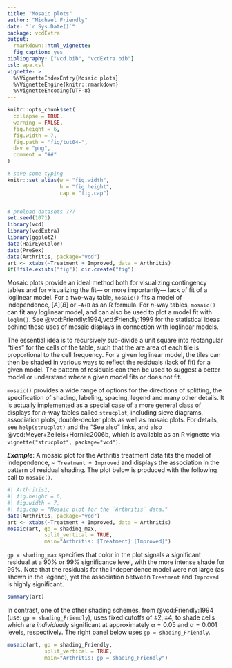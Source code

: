 ```yaml
---
title: "Mosaic plots"
author: "Michael Friendly"
date: "`r Sys.Date()`"
package: vcdExtra
output: 
  rmarkdown::html_vignette:
  fig_caption: yes
bibliography: ["vcd.bib", "vcdExtra.bib"]
csl: apa.csl
vignette: >
  %\VignetteIndexEntry{Mosaic plots}
  %\VignetteEngine{knitr::rmarkdown}
  %\VignetteEncoding{UTF-8}
---
```


```r
knitr::opts_chunk$set(
  collapse = TRUE,
  warning = FALSE,
  fig.height = 6,
  fig.width = 7,
  fig.path = "fig/tut04-",
  dev = "png",
  comment = "##"
)

# save some typing
knitr::set_alias(w = "fig.width",
                 h = "fig.height",
                 cap = "fig.cap")


# preload datasets ???
set.seed(1071)
library(vcd)
library(vcdExtra)
library(ggplot2)
data(HairEyeColor)
data(PreSex)
data(Arthritis, package="vcd")
art <- xtabs(~Treatment + Improved, data = Arthritis)
if(!file.exists("fig")) dir.create("fig")

```

Mosaic plots provide an ideal method both for visualizing contingency tables and for 
visualizing the fit--- or more importantly--- lack of fit of a loglinear model.
For a two-way table, `mosaic()` fits a model of independence, $[A][B]$
or `~A+B` as an R formula.
For $n$-way tables, `mosaic()` can fit any loglinear model, and can also be
used to plot a model fit with `loglm()`.
See @vcd:Friendly:1994,vcd:Friendly:1999 for the statistical ideas behind these
uses of mosaic displays in connection with loglinear models.

The essential idea is to recursively sub-divide a unit square into rectangular "tiles" for the
cells of the table, such
that the are area of each tile is proportional to the cell frequency.
For a given loglinear model, the tiles can then be shaded in various ways to reflect
the residuals (lack of fit) for a given model.  The pattern of residuals can then
be used to suggest a better model or understand *where* a given model fits or
does not fit.

`mosaic()` provides a wide range of options for the directions of splitting,
the specification of shading, labeling, spacing, legend and many other details.
It is actually implemented as a special case of a more general
class of displays for $n$-way tables called `strucplot`, including
sieve diagrams, association plots, double-decker plots as well as mosaic
plots.  For details, see `help(strucplot)` and the "See also" links,
and also @vcd:Meyer+Zeileis+Hornik:2006b, which is available as
an R vignette via `vignette("strucplot", package="vcd")`.

***Example***:
A mosaic plot for the Arthritis treatment data fits the model of independence,
`~ Treatment + Improved` and displays the association in the pattern of
residual shading.
The plot below is produced with the following call to `mosaic()`.


```r
#| Arthritis1,
#| fig.height = 6,
#| fig.width = 7,
#| fig.cap = "Mosaic plot for the `Arthritis` data."
data(Arthritis, package="vcd")
art <- xtabs(~Treatment + Improved, data = Arthritis)
mosaic(art, gp = shading_max, 
            split_vertical = TRUE, 
            main="Arthritis: [Treatment] [Improved]")
```

`gp = shading_max` specifies that color in the plot signals a significant residual at a 90% or 99% significance level,
with the more intense shade for 99%.
Note that the residuals for the independence model were not large
(as shown in the legend),
yet the association between `Treatment` and `Improved`
is highly significant.
```r
summary(art)
```

In contrast, one of the other shading schemes, from @vcd:Friendly:1994
(use: `gp = shading_Friendly`), 
uses fixed cutoffs of $\pm 2, \pm 4$,
to shade cells which are *individually* significant
at approximately $\alpha = 0.05$ and $\alpha = 0.001$ levels, respectively.
The right panel below uses `gp = shading_Friendly`.

```r
mosaic(art, gp = shading_Friendly, 
            split_vertical = TRUE, 
            main="Arthritis: gp = shading_Friendly")
```
